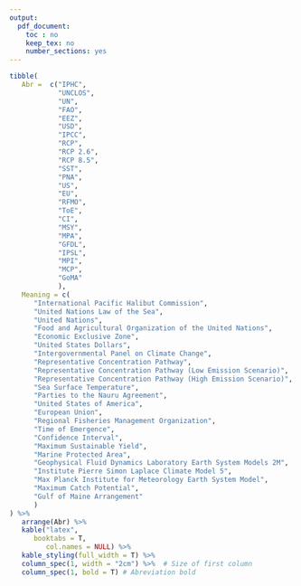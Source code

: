 ```yaml
---
output:
  pdf_document:
    toc : no
    keep_tex: no
    number_sections: yes
---
```


```r

tibble(
   Abr =  c("IPHC",
            "UNCLOS",
            "UN",
            "FAO",
            "EEZ",
            "USD",
            "IPCC",
            "RCP",
            "RCP 2.6",
            "RCP 8.5",
            "SST",
            "PNA",
            "US",
            "EU",
            "RFMO",
            "ToE",
            "CI",
            "MSY",
            "MPA",
            "GFDL",
            "IPSL",
            "MPI",
            "MCP",
            "GoMA"
            ),
   Meaning = c(
      "International Pacific Halibut Commission", 
      "United Nations Law of the Sea",
      "United Nations",
      "Food and Agricultural Organization of the United Nations",
      "Economic Exclusive Zone",
      "United States Dollars",
      "Intergovernmental Panel on Climate Change",
      "Representative Concentration Pathway",
      "Representative Concentration Pathway (Low Emission Scenario)",
      "Representative Concentration Pathway (High Emission Scenario)",
      "Sea Surface Temperature",
      "Parties to the Nauru Agreement",
      "United States of America",
      "European Union",
      "Regional Fisheries Management Organization",
      "Time of Emergence",
      "Confidence Interval",
      "Maximum Sustainable Yield",
      "Marine Protected Area",
      "Geophysical Fluid Dynamics Laboratory Earth System Models 2M",
      "Institute Pierre Simon Laplace Climate Model 5",
      "Max Planck Institute for Meteorology Earth System Model",
      "Maximum Catch Potential",
      "Gulf of Maine Arrangement"
      )
) %>% 
   arrange(Abr) %>% 
   kable("latex",
      booktabs = T,
         col.names = NULL) %>% 
   kable_styling(full_width = T) %>% 
   column_spec(1, width = "2cm") %>%  # Size of first column
   column_spec(1, bold = T) # Abreviation bold

```